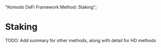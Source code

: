   "Komodo DeFi Framework Method: Staking";

# Staking

<TocForIndex />

<DevComment>
  TODO: Add summary for other methods, along with detail for HD methods
</DevComment>
